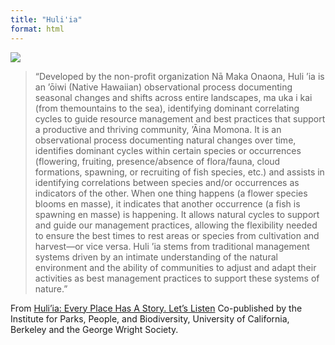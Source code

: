 ```yaml
---
title: "Huli'ia"
format: html
---
```

![](images/Huliiapic.png){fig-align="center"}

> "Developed by the non-profit organization Nā Maka Onaona, Huli ‘ia is an ‘ōiwi (Native Hawaiian) observational process documenting seasonal changes and shifts across entire landscapes, ma uka i kai (from themountains to the sea), identifying dominant correlating cycles to guide resource management and best practices that support a productive and thriving community, ‘Āina Momona. It is an observational process documenting natural changes over time, identifies dominant cycles within certain species or occurrences (flowering, fruiting, presence/absence of flora/fauna, cloud formations, spawning, or recruiting of fish species, etc.) and assists in identifying correlations between species and/or occurrences as indicators of the other. When one thing happens (a flower species blooms en masse), it indicates that another occurrence (a fish is spawning en masse) is happening. It allows natural cycles to support and guide our management practices, allowing the flexibility needed to ensure the best times to rest areas or species from cultivation and harvest—or vice versa. Huli ‘ia stems from traditional management systems driven by an intimate understanding of the natural environment and the ability of communities to adjust and adapt their activities as best management practices to support these systems of nature."

From [Huli'ia: Every Place Has A Story. Let's Listen](https://escholarship.org/uc/item/75z2n81p){.external target="_blank"} Co-published by the Institute for Parks, People, and Biodiversity, University of California, Berkeley and the George Wright Society.
